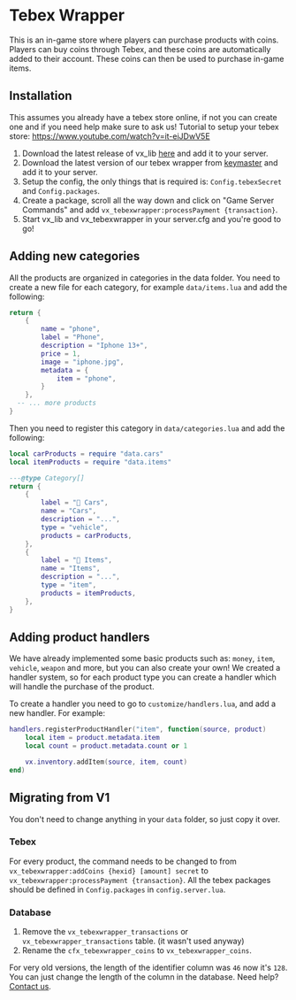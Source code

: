 # Tebex Wrapper
This is an in-game store where players can purchase products with coins. Players can buy coins through Tebex, and these coins are automatically added to their account. These coins can then be used to purchase in-game items.


## Installation
This assumes you already have a tebex store online, if not you can create one and if you need help make sure to ask us!
Tutorial to setup your tebex store: https://www.youtube.com/watch?v=it-eiJDwV5E

1. Download the latest release of vx_lib [here](https://github.com/Vertex-Scripts/vx_lib) and add it to your server.
2. Download the latest version of our tebex wrapper from [keymaster](https://keymaster.fivem.net/assets?search=cfx_tebexwrapper) and add it to your server.
3. Setup the config, the only things that is required is: `Config.tebexSecret` and `Config.packages`.
4. Create a package, scroll all the way down and click on "Game Server Commands" and add `vx_tebexwrapper:processPayment {transaction}`.
5. Start vx_lib and vx_tebexwrapper in your server.cfg and you're good to go!

## Adding new categories
All the products are organized in categories in the data folder. You need to create a new file for each category, for example `data/items.lua` and add the following:
```lua
return {
	{
		name = "phone",
		label = "Phone",
		description = "Iphone 13+",
		price = 1,
		image = "iphone.jpg",
		metadata = {
			item = "phone",
		}
	},
  -- ... more products
}
```

Then you need to register this category in `data/categories.lua` and add the following:
```lua {2,13-19}
local carProducts = require "data.cars"
local itemProducts = require "data.items"

---@type Category[]
return {
	{
		label = "🚗 Cars",
		name = "Cars",
		description = "...",
		type = "vehicle",
		products = carProducts,
	},
	{
		label = "💼 Items",
		name = "Items",
		description = "...",
		type = "item",
		products = itemProducts,
	},
}
```

## Adding product handlers
We have already implemented some basic products such as: `money`, `item`, `vehicle`, `weapon` and more, but you can also create your own!
We created a handler system, so for each product type you can create a handler which will handle the purchase of the product.

To create a handler you need to go to `customize/handlers.lua`, and add a new handler. For example:
```lua
handlers.registerProductHandler("item", function(source, product)
	local item = product.metadata.item
	local count = product.metadata.count or 1

	vx.inventory.addItem(source, item, count)
end)
```

## Migrating from V1
You don't need to change anything in your `data` folder, so just copy it over.

### Tebex
For every product, the command needs to be changed to from `vx_tebexwrapper:addCoins {hexid} [amount] secret` to `vx_tebexwrapper:processPayment {transaction}`.
All the tebex packages should be defined in `Config.packages` in `config.server.lua`.

### Database
1. Remove the `vx_tebexwrapper_transactions` or `vx_tebexwrapper_transactions` table. (it wasn't used anyway)
2. Rename the `cfx_tebexwrapper_coins` to `vx_tebexwrapper_coins`.

For very old versions, the length of the identifier column was `46` now it's `128`. You can just change the length of the column in the database.
Need help? [Contact us](https://discord.gg/vertexscripts).